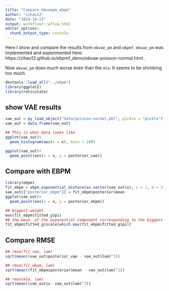 ```yaml
---
title: "Compare_ebvaepm_ebpm"
author: "zihao12"
date: "2019-10-23"
output: workflowr::wflow_html
editor_options:
  chunk_output_type: console
---
```

Here I show and compare the results from `ebvae_pm` and `ebpmf`. `ebvae_pm` was implemented and experimented here: https://zihao12.github.io/ebpmf_demo/ebvae-poisson-normal.html . 

Now `ebvae_pm` does much  worse even than the `mle`. It seems to be shrinking too much. 

```r
devtools::load_all("../ebpm")
library(ggplot2)
library(reticulate)
```

## show VAE results
```r
vae_out = py_load_object("data/poisson-normal.pkl", pickle = "pickle")
vae_out = data.frame(vae_out)

## This is what data looks like
ggplot(vae_out)+
  geom_histogram(aes(x = x), bins = 100)

ggplot(vae_out)+
  geom_point(aes(x = x, y = posterior_vae))
```

## Compare with EBPM
```r
library(ebpm)
fit_ebpm = ebpm_exponential_mixture(as.vector(vae_out$x), s = 1, m = 2^0.25)
vae_out[["posterior_ebpm"]] = fit_ebpm$posterior$mean
ggplot(vae_out)+
  geom_point(aes(x = x, y = posterior_ebpm))
```


```r
## biggest weight
max(fit_ebpm$fitted_g$pi)
## the mean  of the exponential component corresponding to the biggest weight
fit_ebpm$fitted_g$scale[which.max(fit_ebpm$fitted_g$pi)]
```


## Compare RMSE
```r
## rmse(fit_vae, lam)
sqrt(mean((vae_out$posterior_vae - vae_out$lam)^2))

## rmse(fit_ebpm, lam)
sqrt(mean((fit_ebpm$posterior$mean - vae_out$lam)^2))

## rmse(mle, lam)
sqrt(mean((vae_out$x- vae_out$lam)^2))
```






